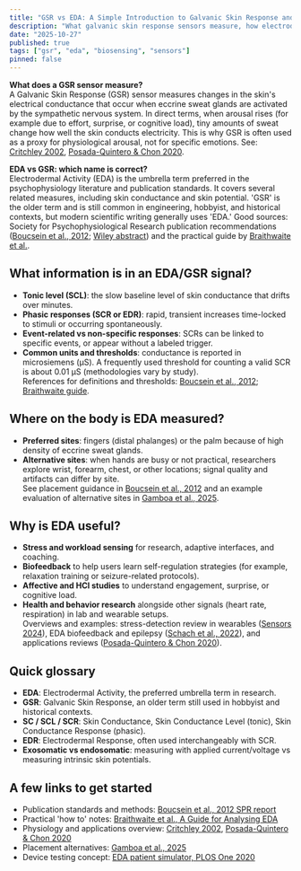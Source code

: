 ```yaml
---
title: "GSR vs EDA: A Simple Introduction to Galvanic Skin Response and Electrodermal Activity"
description: "What galvanic skin response sensors measure, how electrodermal activity is defined, where each term is used, and why these signals are useful."
date: "2025-10-27"
published: true
tags: ["gsr", "eda", "biosensing", "sensors"]
pinned: false
---
```


**What does a GSR sensor measure?**  
A Galvanic Skin Response (GSR) sensor measures changes in the skin's electrical conductance that occur when eccrine sweat glands are activated by the sympathetic nervous system. 
In direct terms, when arousal rises (for example due to effort, surprise, or cognitive load), tiny amounts of sweat change how well the skin conducts electricity. 
This is why GSR is often used as a proxy for physiological arousal, not for specific emotions. See: [Critchley 2002](https://pubmed.ncbi.nlm.nih.gov/11954558/), 
[Posada-Quintero & Chon 2020](https://www.mdpi.com/1424-8220/20/2/479).

**EDA vs GSR: which name is correct?**  
Electrodermal Activity (EDA) is the umbrella term preferred in the psychophysiology literature and publication standards. It covers several related measures, including skin conductance and skin potential. 
'GSR' is the older term and is still common in engineering, hobbyist, and historical contexts, but modern scientific writing generally uses 'EDA.'
Good sources: Society for Psychophysiological Research publication recommendations 
([Boucsein et al., 2012](https://www.biopac.com/wp-content/uploads/psyp1384.pdf); 
[Wiley abstract](https://onlinelibrary.wiley.com/doi/abs/10.1111/j.1469-8986.2012.01384.x)) 
and the practical guide by [Braithwaite et al.](https://www.birmingham.ac.uk/documents/college-les/psych/saal/guide-electrodermal-activity.pdf).

## What information is in an EDA/GSR signal?

- **Tonic level (SCL)**: the slow baseline level of skin conductance that drifts over minutes.  
- **Phasic responses (SCR or EDR)**: rapid, transient increases time-locked to stimuli or occurring spontaneously.  
- **Event-related vs non-specific responses**: SCRs can be linked to specific events, or appear without a labeled trigger.  
- **Common units and thresholds**: conductance is reported in microsiemens (µS). A frequently used threshold for counting a valid SCR is about 0.01 µS (methodologies vary by study).  
References for definitions and thresholds: [Boucsein et al., 2012](https://www.biopac.com/wp-content/uploads/psyp1384.pdf); 
[Braithwaite guide](https://www.birmingham.ac.uk/documents/college-les/psych/saal/guide-electrodermal-activity.pdf).

## Where on the body is EDA measured?

- **Preferred sites**: fingers (distal phalanges) or the palm because of high density of eccrine sweat glands.  
- **Alternative sites**: when hands are busy or not practical, researchers explore wrist, forearm, chest, or other locations; signal quality and artifacts can differ by site.  
See placement guidance in [Boucsein et al., 2012](https://www.biopac.com/wp-content/uploads/psyp1384.pdf) and an example evaluation of alternative sites in 
[Gamboa et al., 2025](https://pmc.ncbi.nlm.nih.gov/articles/PMC11946426/).

## Why is EDA useful?

- **Stress and workload sensing** for research, adaptive interfaces, and coaching.  
- **Biofeedback** to help users learn self-regulation strategies (for example, relaxation training or seizure-related protocols).  
- **Affective and HCI studies** to understand engagement, surprise, or cognitive load.  
- **Health and behavior research** alongside other signals (heart rate, respiration) in lab and wearable setups.  
Overviews and examples: stress-detection review in wearables ([Sensors 2024](https://www.mdpi.com/1424-8220/24/10/3221)), EDA biofeedback and epilepsy 
([Schach et al., 2022](https://pmc.ncbi.nlm.nih.gov/articles/PMC8927283/)), and applications reviews ([Posada-Quintero & Chon 2020](https://www.mdpi.com/1424-8220/20/2/479)).

## Quick glossary

- **EDA**: Electrodermal Activity, the preferred umbrella term in research.  
- **GSR**: Galvanic Skin Response, an older term still used in hobbyist and historical contexts.  
- **SC / SCL / SCR**: Skin Conductance, Skin Conductance Level (tonic), Skin Conductance Response (phasic).  
- **EDR**: Electrodermal Response, often used interchangeably with SCR.  
- **Exosomatic vs endosomatic**: measuring with applied current/voltage vs measuring intrinsic skin potentials.

## A few links to get started

- Publication standards and methods: [Boucsein et al., 2012 SPR report](https://www.biopac.com/wp-content/uploads/psyp1384.pdf)  
- Practical 'how to' notes: [Braithwaite et al., A Guide for Analysing EDA](https://www.birmingham.ac.uk/documents/college-les/psych/saal/guide-electrodermal-activity.pdf)  
- Physiology and applications overview: [Critchley 2002](https://pubmed.ncbi.nlm.nih.gov/11954558/), [Posada-Quintero & Chon 2020](https://www.mdpi.com/1424-8220/20/2/479)  
- Placement alternatives: [Gamboa et al., 2025](https://pmc.ncbi.nlm.nih.gov/articles/PMC11946426/)  
- Device testing concept: [EDA patient simulator, PLOS One 2020](https://journals.plos.org/plosone/article?id=10.1371/journal.pone.0228949)
